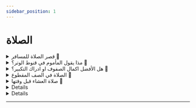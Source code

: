 ```yaml
---
sidebar_position: 1
---
```



# الصلاة

<DetailsLink id="f1">
<details id="f1">
<summary style={{fontWeight: "bold"}}>
قصر الصلاة للمسافر 📃
</summary>

**سؤال:** أثابكم الله, يقول السائل جئنا معتمرين وسنبقى مدة شهر فهل يجوز لنا أن نأخذ برخصة السفر ونقصر الصلاة؟

**جواب**: هذا محل خلاف بين العلماء. والراجح عندي أنكم مسافرون. فلكم قصر. إن لم تصلوا مع الإمام. أما من صلى مع الإمام فيلزمه الإتمام. ولكم الفطر. هذا الراجح عندي والله أعلم

</details>
</DetailsLink>

<DetailsLink id="f2">
<details id="f2">
<summary style={{fontWeight: "bold"}}>
مذا يقول المأموم في قنوط الوتر؟ 📃
</summary>

**سؤال:** أحسن الله إليكم يقول السائل ماذا يقول المأموم إذا سمع الإمام في قنوت الوتر يمجد الله ويثني عليه

**جواب**: يسكت هذا الراجح؟ لم يرد قول يا الله ولا سبحانك. وثناء الإمام ثناء عن المأموم أيضا. فإذا سمع المأموم الإمام يثني على الله فإنه ينصت ويستمع للثناء على الله عز وجل. ولو كان هناك شيء يقال لنقل إلينا في زمن رسول الله صلى الله عليه وسلم أو في زمن الصحابة رضوان الله عليهم. وإذا دعا الإمام، فإنه يؤمن

</details>
</DetailsLink>

<details>
<summary style={{fontWeight: "bold"}}>
هل الأفضل اكمال الصفوف او ادراك التكبير؟ 📃
</summary>

**سؤال:** أحسن الله إليكم يقول السائل هل الأفضل عند إقامة الصلاة في المسجد النبوي أن أكمل الصفوف الأولى وأسد الفراغات؟ أم أبادر بالتكبيرة مع الإمام؟

**جواب**: الأفضل أن تتقدم حتى تساوي الصفوف وتسد الفرج ولو فاتتك ركعة. فإن أجرها حاصل لك والحمد لله. لأن الذي منعك من أن تكبر مع الإمام مانع شرعي وهو التقدم وملأ الصفوف. ومن منعه المانع الشرعي من العمل كتب له أجر العمل. فأنت بحمد الله ستنال أجرين. الأجر الأول: أنت تقدم فتسوي الصفوف والنبي صلى الله عليه وسلم قال تقدموا واهتموا بي. والأجر الثاني: أجر إدراك الصلاة من أولها حكما. أما إذا بقيت ركعة وخفت فوات الجماعة فادخل مع الصف وصلي معهم، أعني أقرب صف تدركه حتى تدرك الجماعة. فمصلحة الجماعة هنا أعلى من مصلحة التقدم فيما يظهر والله أعلم

</details>

<details>
<summary style={{fontWeight: "bold"}}>
الصلاة في الصف المقطوع 📃
</summary>

**سؤال:** أثابكم الله. يقول السائل أيهما أفضل الصلاة في الصف الأول المقطوع أو الصلاة في الصف الثالث الموصول.

**جواب**: لعل السائل يريد في هذا المسجد الآن. هل الأفضل الصلاة في الصف المحاذي للإمام ليس المقطوع. لأن الآن هناك صف يحاذي الإمام عن يمينه أو نصلي في الصفوف المتأخرة. الأفضل أن تصلي في الصفوف المتأخرة لأن الوقوف بمحاذات الإمام من غير حاجة خلاف السنة.لا يوقف بمحاذاة الإمام إلا إذا لم يجد المأموم ما كانا خلف الإمام. أما الوقوف بمحاذاة الإمام مع وجود مكان خلف فهو خلاف سنة رسول الله صلى الله عليه وسلم. وأيضا لأن الذي يقف في هذا الصف يخشى عليه أن يتقدم عن الإمام. ومن تقدم عن الإمام في الصلاة ولو بخطوة بطلت صلاته عند الجمهور. وهو الراجح من أقوال العلماء. إذا الصلاة في الصفوف المتأخرة أفضل من الصف المحاذي للإمام نعم

</details>

<details>
<summary style={{fontWeight: "bold"}}>
صلاة العشاء قبل وقتها 📃
</summary>

**سؤال:** أثابكم الله. يقول السائل في بعض دول الغرب يصلون العشاء قبل الوقت الذي حدده المجمع الفقهي، فهل يجوز أن نصلي معهم؟

**جواب**: ليست العبرة بالدرجات. وإنما العبرة بالعلامة الشرعية. والعلامة الشرعية للعشاء هي مغيب الشفق الأحمر. فلا يجوز للمسلمين أن يصلوا العشاء وهم يرون الشفقة الأحمر. وعلامة صلاة المغرب غروب الشمس. فإذا غربت الشمس دخل وقت صلاة المغرب. ولا عبرة بالدرجات التي تخالف هذا. وأنا بالدراسة النظرية.ظهر لي ان الدرجة من حيث النظر المحض في أوروبا هي درجة الثانية عشر الدرجة الثانية عشر. وبعض العلماء يرى الدرجة الخامسة عشر. والمجمع الفقهي يرى الدرجة السابعة عشر أو الثامنة عشر. ولكن العبرة بالعلامة الشرعية مقدمة على كل هذا الكلام. فإذا لم تظهر العلامة الشرعية فإن الواجب على المسلمين في البلد أن يتفقوا على وقت سواء أخذوا بالدرجة التي قررها المجمع الفقهي أو الدرجة القديمة في أوروبا التي عليها كثير قديما وهي الرابعة عشر أو الدرجة الثانية عشر بشرط أن لا يعارض ذلك العلامة الشرعية.وألا يؤدي إلى الفتن بل يحرص على الإتفاق يجتمعون ويتفقون على وقت. لكن لا يجوز يا إخوة لا يجوز مخالفة العلامات الشرعية من الأقوال العجيبة.والفتاوى العجيبة التي سمعتها هذه الأيام أن مفتيا يفتي أن البلدان التي يطول النهار فيها في رمضان. فيها ليل وفيها نهار، لكن النهار طويل. قال يصومون بعدد ساعات الصيام في مكة. فأجاز لهم الفطر والعياذ بالله وهم يرون الشمس. وهذا لا شك أنه قول باطل. لا يجوز الأخذ به ولا اعتبار له، فالعبرة.بالعلامات الشرعية، ففي الصوم من طلوع الفجر الصادق إلى غروب الشمس. فما دام أن العلامات ظاهرة ولو طال النهار فإنه يجب الصوم و الغرم بالغنم فإنه يدور الزمان وربما كان الصيام 3 ساعات. بل بلغني أن في بعض المناطق في بعض الأوقات يكون الصيام 1/2 ساعة. فهل نقول لهم خذوا أيضا من الليل كما قلنا لهم اتركوا بعض النهار؟ لا شك أن هذه الأقوال باطلة،وان العبرة بالعلامة الشرعية. ولعل في هذا الكفاية أسأل الله عز وجل أن يتقبل مني ومنكم وأن يجعلنا جميعا من عباده الصالحين، والله أعلم وصلى الله على نبينا وسلم

</details>

<details>
< summary style={{fontWeight: "bold"}}>
سنة العشاء قبل التراويح 📃
</summary>

**سؤال:** أثابكم الله يقول السائل.كيف أصلي راتبة العشاء إذا كان الوقت ضيقا بين الصلاة والتراويح؟

**جواب:** إذا فرغت من الأذكار فقم وصلي ركعتين خفيفتين سنة العشاء وسرد الأذكار سردا. ومثلا تقول في التسبيح سبحان الله عشرا والحمد لله عشرا والله أكبر عشرة، فهذا أحد الأوجه الواردة في السنة في هذا ثم تصلي الركعتين الخفيفتين قبل التراويح. وقد كان النبي صلى الله عليه وسلم يستفتح قيامه بركعتين خفيفتين. وقد قال بعض أهل العلم هذا لمن استيقظ من النوم حتى ينشط لقيام الليل. لكن يصلي سنة العشاء لأن سنة العشاء ثابتة في رمضان وفي غير رمضان السنة البعدية. فيصليها خفيفة ويقوم يصلي مع الإمام. نعم

<audio controls>
<source src="https://fatawaaudio.blob.core.windows.net/ruhayli/upload1526940431707.wav"/>
</audio>

</details>

<details>
< summary style={{fontWeight: "bold"}}>
حكم حجز المكان في المسجد 📃
</summary>

**سؤال:** أثابكم الله يقول السائل هل يحق لي أن أحجز مكانا في الصفوف المتقدمة ثم أرجع إلى الدرس مباشرة وبعد الدرس أرجع إلى مكاني.

**جواب:** المعلوم المستقر.ان المسجد بيت الله وانه وقفا للمصلين لجميع المسلمين. فمن تقدم إلى مكان وهو أهل له فإنه أحق به وأولى به. وقلنا وهو أهل له لأخرج مثلا لو تقدمت المرأة إلى الصف الأول فإنها ليست أهلا لذلك المكان. وهو لمن سبق. ولا يجوز لأحد أن يحتج ر المكان عن بقية المسلمين. فلا يجوز للإنسان أن يبقى في بيته ويرسل سجادة لتوضع في الصف الأول، ويأكل ويشرب ويتقه وثم يأتي عند الأذان ويخترق الناس إلى الصف الأول يصلي على سجادته. هذا ظلم وعدوان. والحقيقة انه لم يتقدم. ولذلك يقول بعض العلماء السبق للأجساد لا للسجاد. السبق للأجساد لا للسجاد. وبذكر شيخ الإسلام ابن تيمية رحمه الله أن رفع هذه السجاجيد من إنكار المنكر. وأمر ممدوح ما لم يترتب على ذلك فتن وارتفاع الأصوات في المسجد. لكن من تقدم إلى مكان وجلس فيه ثم قام منه لأمر عارض يتعلق بالصلاة أو لأمر قريب ولو لم يتعلق بالصلاة. فإنه أحق بمكانه. وله أن يجعل سجادة. وله أن يقيم من جلس في مكانه. فمن قام من مجلسه ليرجع إليه فهو أحق به. مثال ذلك: تقدم مسلم إلى الصف الأول بعد أن صلى المغرب مثلا تقدم إلى الصف الأول وجلس قبيل الأذان انتقض وضوءه. فخرج ليتوضأ ويرجع. خرج لشيء يتعلق بالصلاة. فهذا له أن يضع سجادة. ولو جاء ووجد أحد مكانه له أن يقول يا أخي هذا مكاني قم. فهو أحق به. او خرج ولو لغير أمر يتعلق بالصلاة إلى أمر قريب. كأن خرج ليعطي امرأته شيئا. مثلا امرأة أفطرت مع في المسجد ثم أرادت أن تذهب إلى البيت لأمر قد عرض لها والمفتاح معه فاتصلت به فقام من مكانه ليخرج اليها ليعطيه المفتاح. هذا أمر لا يتعلق بالصلاة، لكنه أمر قريب فهو أحق به. ومما يتعلق بهذا مما يظهر لي. والله أعلم. لو ان مسلما بكر لصلاة الجمعة فجلس في الصف الأول من قبل الفجر لأنه يريد الصف الأول. ثم بعد أن طلعت الشمس خرج لاغتسل غسل الجمعة سواء في بيته أو في دورات المياه القريبة. فإن له أن يضع سجادة. لأنه قام من مجلسه لأمر يتعلق بالصلاة وسيعود إليه. فهو أحق به. أما إذا كان قيامه لأمر لا يتعلق بالصلاة وهو يطول كالدرس مثلا فإنه لا حق له في المكان ولا ينبغي أن يضع سجادة في مكانه. بل يحتسب الأجر ويكون ذلك من باب التفاضل بين المصالح. وأرجو أن يكتب الله له بفضله أجر حضوره الدرس. وأجر صلاته في الصف الأول بنيته وقصده الذي حرمه منه المانع الشرعي نعم

<audio controls>
<source src="https://fatawaaudio.blob.core.windows.net/ruhayli/upload1526940431707.wav"/>
</audio>

</details>

---